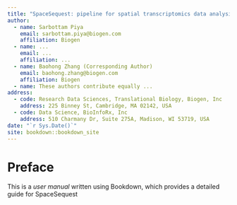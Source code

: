 ```yaml
--- 
title: "SpaceSequest: pipeline for spatial transcriptomics data analysis" 
author:
  - name: Sarbottam Piya
    email: sarbottam.piya@biogen.com
    affiliation: Biogen
  - name: ...
    email: ...
    affiliation: ...
  - name: Baohong Zhang (Corresponding Author)
    email: baohong.zhang@biogen.com
    affiliation: Biogen
  - name: These authors contribute equally ...
address:
  - code: Research Data Sciences, Translational Biology, Biogen, Inc
    address: 225 Binney St, Cambridge, MA 02142, USA
  - code: Data Science, BioInfoRx, Inc
    address: 510 Charmany Dr, Suite 275A, Madison, WI 53719, USA
date: "`r Sys.Date()`"
site: bookdown::bookdown_site
---
```


# Preface
This is a *user manual* written using Bookdown, which provides a detailed guide for SpaceSequest


